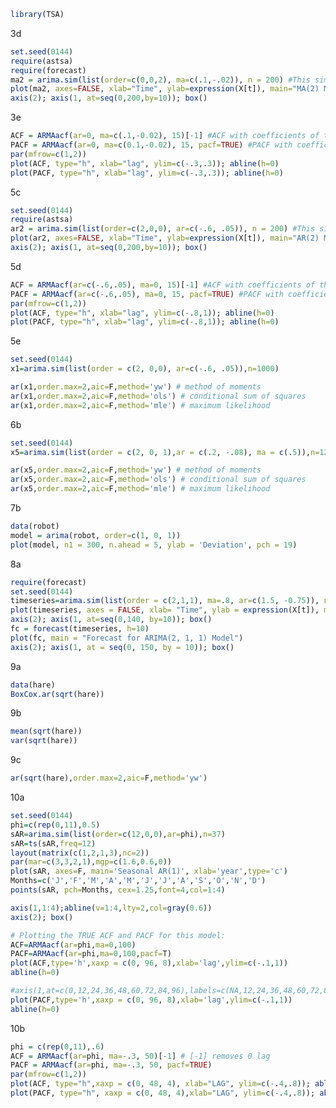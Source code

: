 ```r
library(TSA)
```


3d
```r
set.seed(0144)
require(astsa)
require(forecast)
ma2 = arima.sim(list(order=c(0,0,2), ma=c(.1,-.02)), n = 200) #This simulates an AR(2) model with our chosen coefficients for 200 iterations.
plot(ma2, axes=FALSE, xlab="Time", ylab=expression(X[t]), main="MA(2) Model") #This plots the MA(2) model.
axis(2); axis(1, at=seq(0,200,by=10)); box()
```

3e
```r
ACF = ARMAacf(ar=0, ma=c(.1,-0.02), 15)[-1] #ACF with coefficients of the model
PACF = ARMAacf(ar=0, ma=c(0.1,-0.02), 15, pacf=TRUE) #PACF with coefficients of the model
par(mfrow=c(1,2))
plot(ACF, type="h", xlab="lag", ylim=c(-.3,.3)); abline(h=0)
plot(PACF, type="h", xlab="lag", ylim=c(-.3,.3)); abline(h=0)
```

5c

```r
set.seed(0144)
require(astsa)
ar2 = arima.sim(list(order=c(2,0,0), ar=c(-.6, .05)), n = 200) #This simulates an AR(2) model with our chosen coefficients for 200 iterations.
plot(ar2, axes=FALSE, xlab="Time", ylab=expression(X[t]), main="AR(2) Model") #This plots the AR(2) model.
axis(2); axis(1, at=seq(0,200,by=10)); box()
```

5d
```r
ACF = ARMAacf(ar=c(-.6,.05), ma=0, 15)[-1] #ACF with coefficients of the model
PACF = ARMAacf(ar=c(-.6,.05), ma=0, 15, pacf=TRUE) #PACF with coefficients of the model
par(mfrow=c(1,2))
plot(ACF, type="h", xlab="lag", ylim=c(-.8,1)); abline(h=0)
plot(PACF, type="h", xlab="lag", ylim=c(-.8,1)); abline(h=0)
```

5e
```r
set.seed(0144)
x1=arima.sim(list(order = c(2, 0,0), ar=c(-.6, .05)),n=1000)

ar(x1,order.max=2,aic=F,method='yw') # method of moments
ar(x1,order.max=2,aic=F,method='ols') # conditional sum of squares
ar(x1,order.max=2,aic=F,method='mle') # maximum likelihood
```

6b
```r
set.seed(0144)
x5=arima.sim(list(order = c(2, 0, 1),ar = c(.2, -.08), ma = c(.5)),n=1200)

ar(x5,order.max=2,aic=F,method='yw') # method of moments
ar(x5,order.max=2,aic=F,method='ols') # conditional sum of squares
ar(x5,order.max=2,aic=F,method='mle') # maximum likelihood
```

7b
```r
data(robot)
model = arima(robot, order=c(1, 0, 1))
plot(model, n1 = 300, n.ahead = 5, ylab = 'Deviation', pch = 19)
```

8a
```r
require(forecast)
set.seed(0144)
timeseries=arima.sim(list(order = c(2,1,1), ma=.8, ar=c(1.5, -0.75)), n = 140)
plot(timeseries, axes = FALSE, xlab= "Time", ylab = expression(X[t]), main = "ARIMA(2, 1, 1) Model")
axis(2); axis(1, at=seq(0,140, by=10)); box()
fc = forecast(timeseries, h=10)
plot(fc, main = "Forecast for ARIMA(2, 1, 1) Model")
axis(2); axis(1, at = seq(0, 150, by = 10)); box()

```


9a
```r
data(hare)
BoxCox.ar(sqrt(hare))
```

9b
```r
mean(sqrt(hare))
var(sqrt(hare))
```

9c
```r
ar(sqrt(hare),order.max=2,aic=F,method='yw')
```

10a
```r
set.seed(0144)
phi=c(rep(0,11),0.5)
sAR=arima.sim(list(order=c(12,0,0),ar=phi),n=37)
sAR=ts(sAR,freq=12)
layout(matrix(c(1,2,1,3),nc=2))
par(mar=c(3,3,2,1),mgp=c(1.6,0.6,0))
plot(sAR, axes=F, main='Seasonal AR(1)', xlab='year',type='c')
Months=c('J','F','M','A','M','J','J','A','S','O','N','D')
points(sAR, pch=Months, cex=1.25,font=4,col=1:4)

axis(1,1:4);abline(v=1:4,lty=2,col=gray(0.6))
axis(2); box()

# Plotting the TRUE ACF and PACF for this model:
ACF=ARMAacf(ar=phi,ma=0,100)
PACF=ARMAacf(ar=phi,ma=0,100,pacf=T)
plot(ACF,type='h',xaxp = c(0, 96, 8),xlab='lag',ylim=c(-.1,1))
abline(h=0)

#axis(1,at=c(0,12,24,36,48,60,72,84,96),labels=c(NA,12,24,36,48,60,72,84,96))
plot(PACF,type='h',xaxp = c(0, 96, 8),xlab='lag',ylim=c(-.1,1))
abline(h=0)
```


10b
```r
phi = c(rep(0,11),.6)
ACF = ARMAacf(ar=phi, ma=-.3, 50)[-1] # [-1] removes 0 lag
PACF = ARMAacf(ar=phi, ma=-.3, 50, pacf=TRUE)
par(mfrow=c(1,2))
plot(ACF, type="h",xaxp = c(0, 48, 4), xlab="LAG", ylim=c(-.4,.8)); abline(h=0)
plot(PACF, type="h", xaxp = c(0, 48, 4),xlab="LAG", ylim=c(-.4,.8)); abline(h=0)
```
